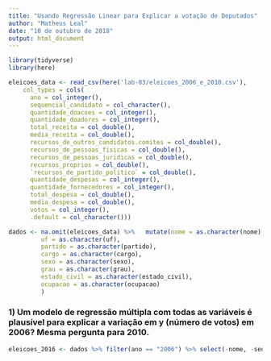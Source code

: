 ```yaml
---
title: "Usando Regressão Linear para Explicar a votação de Deputados"
author: "Matheus Leal"
date: "10 de outubro de 2018"
output: html_document
---
```


```r
library(tidyverse)
library(here)
```


```r
eleicoes_data <- read_csv(here('lab-03/eleicoes_2006_e_2010.csv'),
    col_types = cols(
      ano = col_integer(),
      sequencial_candidato = col_character(),
      quantidade_doacoes = col_integer(),
      quantidade_doadores = col_integer(),
      total_receita = col_double(),
      media_receita = col_double(),
      recursos_de_outros_candidatos.comites = col_double(),
      recursos_de_pessoas_fisicas = col_double(),
      recursos_de_pessoas_juridicas = col_double(),
      recursos_proprios = col_double(),
      `recursos_de_partido_politico` = col_double(),
      quantidade_despesas = col_integer(),
      quantidade_fornecedores = col_integer(),
      total_despesa = col_double(),
      media_despesa = col_double(),
      votos = col_integer(),
      .default = col_character()))

dados <- na.omit(eleicoes_data) %>%   mutate(nome = as.character(nome),
         uf = as.character(uf),
         partido = as.character(partido),
         cargo = as.character(cargo),
         sexo = as.character(sexo),
         grau = as.character(grau),
         estado_civil = as.character(estado_civil),
         ocupacao = as.character(ocupacao)
         )

```


### 1) Um modelo de regressão múltipla com todas as variáveis é plausível para explicar a variação em y (número de votos) em 2006? Mesma pergunta para 2010. 

```r
eleicoes_2016 <- dados %>% filter(ano == "2006") %>% select(-nome, -sequencial_candidato, -numero_cadidato, -cargo)

```

